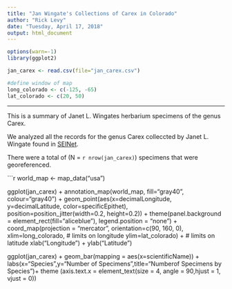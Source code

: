 ---
title: "Jan Wingate's Collections of Carex in Colorado"
author: "Rick Levy"
date: "Tuesday, April 17, 2018"
output: html_document
---
```{r setup, echo=FALSE}
options(warn=-1)
library(ggplot2)
```

```{r, results='hide', echo=FALSE}
jan_carex <- read.csv(file="jan_carex.csv")

#define window of map
long_colorado <- c(-125, -65)
lat_colorado <- c(20, 50)

```
---
This is a summary of Janet L. Wingates herbarium specimens of the genus Carex.

We analyzed all the records for the genus Carex colleccted by Janet L. Wingate found in
[SEINet](http://http://swbiodiversity.org).

There were a total of (N = `r nrow(jan_carex)`) specimens that were georeferenced.

```{r map, echo=FALSE}
world_map <- map_data("usa")

ggplot(jan_carex) + annotation_map(world_map, fill="gray40", colour="gray40") +
    geom_point(aes(x=decimalLongitude, y=decimalLatitude, color=specificEpithet),
               position=position_jitter(width=0.2, height=0.2)) +
    theme(panel.background = element_rect(fill="aliceblue"),
          legend.position = "none") +
    coord_map(projection = "mercator", orientation=c(90, 160, 0),
              xlim=long_colorado,  # limits on longitude
              ylim=lat_colorado) + # limits on latitude
   xlab("Longitude") + ylab("Latitude")


ggplot(jan_carex) +
  geom_bar(mapping = aes(x=scientificName)) +
  labs(x="Species",y="Number of Specimens",title="Numberof Specimens by Species")+
  theme (axis.text.x = element_text(size = 4, angle = 90,hjust = 1, vjust = 0))


